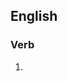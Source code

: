 ==English==

===Verb===
{{head|en|present participle}}

# {{present participle of|reboot|lang=en|nocat=1}}